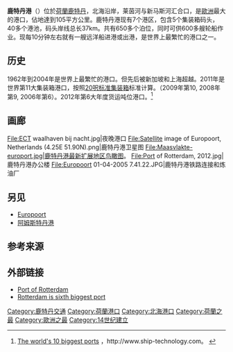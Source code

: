 {{Refimprove|time=2021-09-10T01:38:05+00:00}}
{{Infobox port
| name               = 鹿特丹港<br>Port of Rotterdam
| image              = <!-- 檔案不存在 Port of Rotterdam logo.svg ，可從英文維基百科取得 -->
| image-width = 200
| imagesize          = 
| caption            = 
<!-- Location -->
| country            = {{NLD}}
| location           = [[鹿特丹|鹿特丹]]
| coordinates        = {{coord|51.8850|4.2867}}
| locode             = NLRTM<ref name="Locode-1">{{Cite web |title=UNLOCODE (NL) - NETHERLANDS |url=https://service.unece.org/trade/locode/nl.htm |access-date=25 April 2020 |website=service.unece.org}}</ref>
<!-- Details -->
| opened             = 14世纪
| operated           = 
| owner              = 
| type               = 
| sizewater          = {{convert|5257|ha|acre|abbr=on}}
| sizeland           = {{convert|5299|ha|acre|abbr=on}}
| size               = {{convert|10556|ha|acre|abbr=on}}
| berths             = 
| wharfs             = 
| piers              = 
| employees          = 180,000 (2016)
| leadershiptitle    = 首席执行官
| leader             = Cruz Hans
| blankdetailstitle1 = 
| blankdetails1      = 
| blankdetailstitle2 = 
| blankdetails2      = 
| blankdetailstitle3 = 
| blankdetails3      = 
<!-- Statistics -->
| arrivals           = {{decrease}} 36,315 海船 (2008)
| cargotonnage       = {{increase}} 441.5  百万 [[吨|吨]] (2012)
| containervolume    = {{steady}} 11.87 百万 [[20呎标准集装箱|20呎标准集装箱]] (2011)
| cargovalue         = 
| passengertraffic   = 
| revenue            = {{increase}} [[euro|€]] 525 百万 (2008)
| profit             = {{increase}} [[euro|€]] 151 百万 (2008)
| blankstatstitle1   = 
| blankstats1        = 
| blankstatstitle2   = 
| blankstats2        = 
| blankstatstitle3   = 
| blankstats3        = 
| website            = [http://www.portofrotterdam.com/ www.portofrotterdam.com]
}}
'''鹿特丹港'''（{{lang-nl|Haven van Rotterdam}}）位於[[荷蘭|荷蘭]][[鹿特丹|鹿特丹]]，北海沿岸，莱茵河与新马斯河汇合口，是[[歐洲|歐洲]]最大的港口，佔地達到105平方公里。鹿特丹港现有7个港区，包含5个集装箱码头，40多个港池，码头岸线总长37km。共有650多个泊位，同时可供600多艘轮船作业。现每10分钟左右就有一艘远洋船进港或出港，是世界上最繁忙的港口之一。

== 历史 ==
1962年到2004年是世界上最繁忙的港口。但先后被新加坡和上海超越。2011年是世界第11大集装箱港口，按照[[20呎标准集装箱|20呎标准集装箱]]标准计算。（2009年第10, 2008年第9, 2006年第6）。2012年第6大年度货运吨位港口。<ref>[http://www.ship-technology.com/features/feature-the-worlds-10-biggest-ports/ The world's 10 biggest ports] {{Wayback|url=http://www.ship-technology.com/features/feature-the-worlds-10-biggest-ports/ |date=20170504162033 }}，http://www.ship-technology.com。 {{Wayback|url=http://www.ship-technology.com/ |date=20161016062306 }}</ref>

== 画廊 ==
<gallery>
File:ECT waalhaven bij nacht.jpg|夜晚港口
File:Satellite image of Europoort, Netherlands (4.25E 51.90N).png|鹿特丹港卫星图
File:Maasvlakte-europort.jpg|鹿特丹港最新扩展地区鸟瞰图。
File:Port of Rotterdam, 2012.jpg|鹿特丹港办公楼
File:Europoort 01-04-2005 7.41.22.JPG|鹿特丹港铁路连接和炼油厂
</gallery>

==另见==
* [[Europoort|Europoort]]
* [[阿姆斯特丹港|阿姆斯特丹港]]

==参考来源==
{{Reflist}}

==外部链接==
* [http://www.portofrotterdam.com Port of Rotterdam]{{Wayback|url=http://www.portofrotterdam.com/ |date=20080516053017 }}
* [http://www.ship-technology.com/features/feature-the-worlds-10-biggest-ports/ Rotterdam is sixth biggest port ]{{Wayback|url=http://www.ship-technology.com/features/feature-the-worlds-10-biggest-ports/ |date=20170504162033 }}

{{荷兰港口}}
[[Category:鹿特丹交通|Category:鹿特丹交通]]
[[Category:荷蘭港口|Category:荷蘭港口]]
[[Category:北海港口|Category:北海港口]]
[[Category:荷蘭之最|Category:荷蘭之最]]
[[Category:歐洲之最|Category:歐洲之最]]
[[Category:14世纪建立|Category:14世纪建立]]